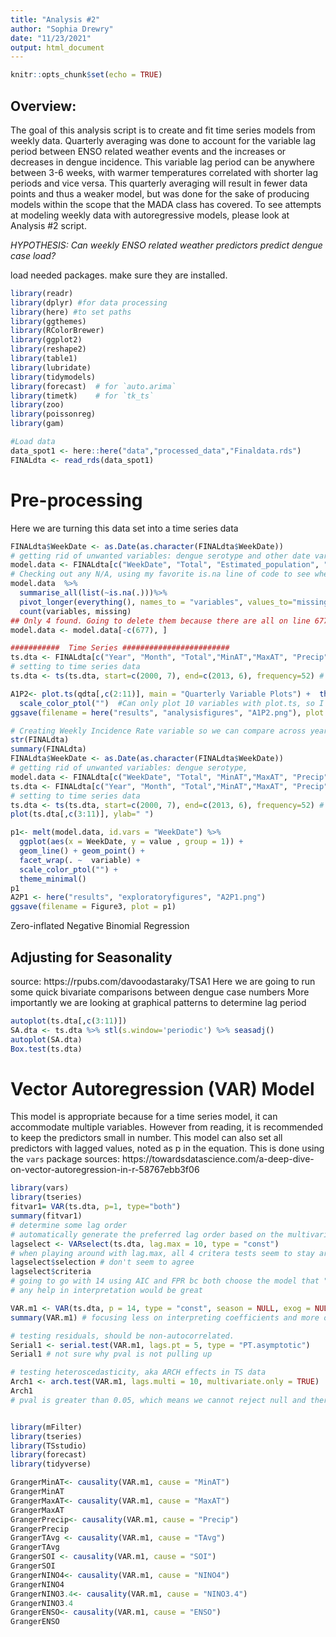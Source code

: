 ```yaml
---
title: "Analysis #2"
author: "Sophia Drewry"
date: "11/23/2021"
output: html_document
---
```


```r
knitr::opts_chunk$set(echo = TRUE)
```
## Overview: 
The goal of this analysis script is to create and fit time series models from weekly data. Quarterly averaging was done to account for the variable lag period between ENSO related weather events and the increases or decreases in dengue incidence. This variable lag period can be anywhere between 3-6 weeks, with warmer temperatures correlated with shorter lag periods and vice versa. This quarterly averaging will result in fewer data points and thus a weaker model, but was done for the sake of producing models within the scope that the MADA class has covered. To see attempts at modeling weekly data with autoregressive models, please look at Analysis #2 script.

*HYPOTHESIS: Can weekly ENSO related weather predictors predict dengue case load?*

load needed packages. make sure they are installed.
```r
library(readr)
library(dplyr) #for data processing
library(here) #to set paths
library(ggthemes)
library(RColorBrewer)
library(ggplot2)
library(reshape2)
library(table1)
library(lubridate)
library(tidymodels)
library(forecast)  # for `auto.arima`
library(timetk)    # for `tk_ts`
library(zoo) 
library(poissonreg)
library(gam)

#Load data
data_spot1 <- here::here("data","processed_data","Finaldata.rds")
FINALdta <- read_rds(data_spot1)
```
# Pre-processing
Here we are turning this data set into a time series data
```r
FINALdta$WeekDate <- as.Date(as.character(FINALdta$WeekDate)) 
# getting rid of unwanted variables: dengue serotype and other date variables
model.data <- FINALdta[c("WeekDate", "Total", "Estimated_population", "MinAT","MaxAT", "Precip", "TAvg", "SOI", "NINO4", "NINO3.4", "ENSO")]
# Checking out any N/A, using my favorite is.na line of code to see where the NA's are in various weather data locations. 
model.data  %>%  
  summarise_all(list(~is.na(.)))%>%
  pivot_longer(everything(), names_to = "variables", values_to="missing") %>%
  count(variables, missing)
## Only 4 found. Going to delete them because there are all on line 677
model.data <- model.data[-c(677), ]

###########  Time Series ########################
ts.dta <- FINALdta[c("Year", "Month", "Total","MinAT","MaxAT", "Precip", "TAvg", "NINO4", "NINO3.4", "ENSO", "SOI")]
# setting to time series data
ts.dta <- ts(ts.dta, start=c(2000, 7), end=c(2013, 6), frequency=52) # set to 52 because we are dealing with weekly data

A1P2<- plot.ts(qdta[,c(2:11)], main = "Quarterly Variable Plots") +  theme_minimal() +
  scale_color_ptol("")  #Can only plot 10 variables with plot.ts, so I am taking out quarter
ggsave(filename = here("results", "analysisfigures", "A1P2.png"), plot = A1P2)

# Creating Weekly Incidence Rate variable so we can compare across years
str(FINALdta)
summary(FINALdta)
FINALdta$WeekDate <- as.Date(as.character(FINALdta$WeekDate))
# getting rid of unwanted variables: dengue serotype, 
model.data <- FINALdta[c("WeekDate", "Total", "MinAT","MaxAT", "Precip", "TAvg", "SOI", "NINO4", "NINO3.4", "ENSO")]
ts.dta <- FINALdta[c("Year", "Month", "Total","MinAT","MaxAT", "Precip", "TAvg", "NINO4", "NINO3.4", "ENSO", "SOI")]
# setting to time series data
ts.dta <- ts(ts.dta, start=c(2000, 7), end=c(2013, 6), frequency=52) # set to 52 because we are dealing with weekly data
plot(ts.dta[,c(3:11)], ylab=" ")

p1<- melt(model.data, id.vars = "WeekDate") %>%
  ggplot(aes(x = WeekDate, y = value , group = 1)) +
  geom_line() + geom_point() +
  facet_wrap(. ~  variable) +
  scale_color_ptol("") +
  theme_minimal() 
p1
A2P1 <- here("results", "exploratoryfigures", "A2P1.png")
ggsave(filename = Figure3, plot = p1)

```
Zero-inflated Negative Binomial Regression

##  Adjusting for Seasonality
source: https://rpubs.com/davoodastaraky/TSA1
Here we are going to run some quick bivariate comparisons between dengue case numbers
More importantly we are looking at graphical patterns to determine lag period 
```r
autoplot(ts.dta[,c(3:11)])
SA.dta <- ts.dta %>% stl(s.window='periodic') %>% seasadj()
autoplot(SA.dta)
Box.test(ts.dta)
```


# Vector Autoregression (VAR) Model
This model is appropriate because for a time series model, it can accommodate multiple variables. However from reading, it is recommended to keep the predictors small in number. This model can also set all predictors with lagged values, noted as p in the equation.
This is done using the `vars` package
sources: https://towardsdatascience.com/a-deep-dive-on-vector-autoregression-in-r-58767ebb3f06

```r
library(vars)
library(tseries)
fitvar1= VAR(ts.dta, p=1, type="both")
summary(fitvar1)
# determine some lag order
# automatically generate the preferred lag order based on the multivariate iterations of the AIC, HQIC, SC (aka BIC), and the FPE (Akaike, Hannan-Quinn, Schwarz, and Final Prediction Error)
lagselect <- VARselect(ts.dta, lag.max = 10, type = "const")
# when playing around with lag.max, all 4 critera tests seem to stay around similar values
lagselect$selection # don't seem to agree
lagselect$criteria
# going to go with 14 using AIC and FPR bc both choose the model that "minimizes" the predictors
# any help in interpretation would be great

VAR.m1 <- VAR(ts.dta, p = 14, type = "const", season = NULL, exog = NULL) 
summary(VAR.m1) # focusing less on interpreting coefficients and more on residuals

# testing residuals, should be non-autocorrelated.
Serial1 <- serial.test(VAR.m1, lags.pt = 5, type = "PT.asymptotic")
Serial1 # not sure why pval is not pulling up

# testing heteroscedasticity, aka ARCH effects in TS data
Arch1 <- arch.test(VAR.m1, lags.multi = 10, multivariate.only = TRUE)
Arch1
# pval is greater than 0.05, which means we cannot reject null and there is no degree of heteroscedasticity


library(mFilter)
library(tseries)
library(TSstudio)
library(forecast)
library(tidyverse)


```
```r
GrangerMinAT<- causality(VAR.m1, cause = "MinAT")
GrangerMinAT
GrangerMaxAT<- causality(VAR.m1, cause = "MaxAT")
GrangerMaxAT
GrangerPrecip<- causality(VAR.m1, cause = "Precip")
GrangerPrecip
GrangerTAvg <- causality(VAR.m1, cause = "TAvg")
GrangerTAvg 
GrangerSOI <- causality(VAR.m1, cause = "SOI")
GrangerSOI 
GrangerNINO4<- causality(VAR.m1, cause = "NINO4")
GrangerNINO4
GrangerNINO3.4<- causality(VAR.m1, cause = "NINO3.4")
GrangerNINO3.4
GrangerENSO<- causality(VAR.m1, cause = "ENSO")
GrangerENSO




```





